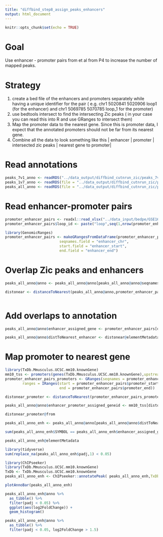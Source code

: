 ```yaml
---
title: "diffbind_step8_assign_peaks_enhancers"
output: html_document
---
```


```r
knitr::opts_chunk$set(echo = TRUE)
```

# Goal
Use enhancer - promoter pairs from et al from P4 to increase the number of mapped peaks.

# Strategy
1. create a bed file of the enhancers and promoters separately while having a unique identifier for the pair ( e.g.  chr1 5020841 5020906 loop1 (for the enhancer) and chr1 5069785 5070785 loop_1 for the promoter)
2. use bedtools intersect to find the intersecting Zic peaks ( in your case you can read this into R and use GRanges to intersect them)
3. Map the promoter data to the nearest gene. Since this is  promoter data, I expect that the annotated promoters should not be far from its nearest gene.
4. Combine all the data to look something like this | enhancer | promoter | intersected zic peaks | nearest gene to promoter|

# Read annotations
```r
peaks_7v1_anno <- readRDS("../data_output/diffbind_cutnrun_zic/peaks_7v1_up_annotation.Rds")
peaks_1v7_anno <- readRDS(file = "../data_output/diffbind_cutnrun_zic/peaks_7v1_down_annotation.Rds")
peaks_all_anno <- readRDS(file = "../data_output/diffbind_cutnrun_zic/peaks_7v1_all_annotation.Rds")

```

# Read enhancer-promoter pairs
```r
promoter_enhancer_pairs <- readxl::read_xlsx("../data_input/bedpe/GSE164360_Hi-C_Summary.xlsx")
promoter_enhancer_pairs$loop_id <- paste("loop",seq(1,nrow(promoter_enhancer_pairs)),sep = "-")
```

```r
library(GenomicRanges)
promoter_enhancer_pairs <- makeGRangesFromDataFrame(promoter_enhancer_pairs, keep.extra.columns = T,
                         seqnames.field = "enhancer_chr",
                         start.field = "enhancer_start",
                         end.field = "enhancer_end")


```
# Overlap Zic peaks and enhancers

```r
peaks_all_anno@anno <- peaks_all_anno@anno[peaks_all_anno@anno@seqnames %in% promoter_enhancer_pairs@seqnames]

distonear <- distanceToNearest(peaks_all_anno@anno,promoter_enhancer_pairs)



```


# Add overlaps to annotation

```r
peaks_all_anno@anno$enhancer_assigned_gene <- promoter_enhancer_pairs[distonear@to]$GeneID

peaks_all_anno@anno$distToNearest_enhancer <- distonear@elementMetadata$distance

```

# Map promoter to nearest gene

```r
library(TxDb.Mmusculus.UCSC.mm10.knownGene)
mm10_tss <- promoters(genes(TxDb.Mmusculus.UCSC.mm10.knownGene),upstream =1, downstream=0)
promoter_enhancer_pairs_promoters <- GRanges(seqnames = promoter_enhancer_pairs$promoter_chr,
        ranges = IRanges(start = promoter_enhancer_pairs$promoter_start,
                         end = promoter_enhancer_pairs$promoter_end))

distonear_promoter <- distanceToNearest(promoter_enhancer_pairs_promoters,mm10_tss)

peaks_all_anno@anno$enhancer_promoter_assigned_geneid <- mm10_tss[distonear_promoter@to]$gene_id

distonear_promoter@from


```


```r
peaks_all_anno_enh <- peaks_all_anno@anno[peaks_all_anno@anno$distToNearest_enhancer == 0]
```

```r
sum(peaks_all_anno_enh$SYMBOL == peaks_all_anno_enh$enhancer_assigned_gene)
```

```r
peaks_all_anno_enh@elementMetadata
```


```r
library(tidyverse)
sum(replace_na(peaks_all_anno_enh$padj,1) < 0.05)
```

```r
library(ChIPseeker)
library(TxDb.Mmusculus.UCSC.mm10.knownGene)
TxDb <- TxDb.Mmusculus.UCSC.mm10.knownGene
peaks_all_anno_enh <- ChIPseeker::annotatePeak( peaks_all_anno_enh,TxDb = TxDb)
```

```r
plotAnnoBar(peaks_all_anno_enh)
```


```r
peaks_all_anno_enh@anno %>%
  as_tibble() %>%
  filter(padj < 0.05) %>%
  ggplot(aes(log2FoldChange)) +
  geom_histogram()
```

```r
peaks_all_anno_enh@anno %>%
  as_tibble() %>%
  filter(padj < 0.05, log2FoldChange > 1.5)
```


